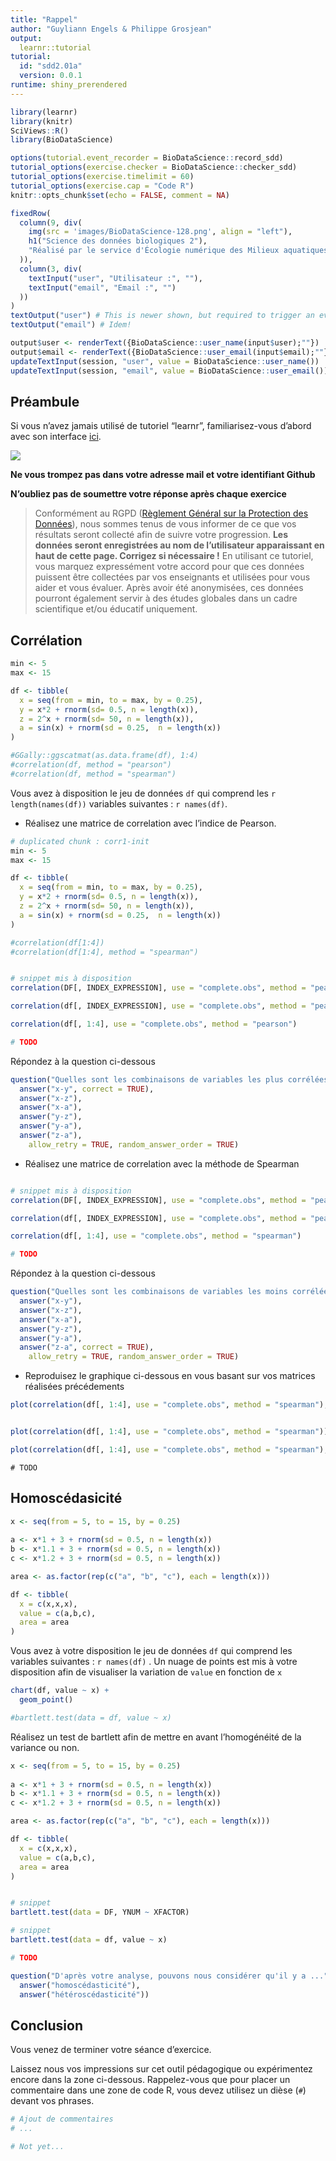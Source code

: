 ```yaml
---
title: "Rappel"
author: "Guyliann Engels & Philippe Grosjean"
output:
  learnr::tutorial
tutorial:
  id: "sdd2.01a"
  version: 0.0.1
runtime: shiny_prerendered
---
```


```r
library(learnr)
library(knitr)
SciViews::R()
library(BioDataScience)

options(tutorial.event_recorder = BioDataScience::record_sdd)
tutorial_options(exercise.checker = BioDataScience::checker_sdd)
tutorial_options(exercise.timelimit = 60)
tutorial_options(exercise.cap = "Code R")
knitr::opts_chunk$set(echo = FALSE, comment = NA)
```

```r
fixedRow(
  column(9, div(
    img(src = 'images/BioDataScience-128.png', align = "left"),
    h1("Science des données biologiques 2"),
    "Réalisé par le service d'Écologie numérique des Milieux aquatiques, Université de Mons (Belgique)"
  )),
  column(3, div(
    textInput("user", "Utilisateur :", ""),
    textInput("email", "Email :", "")
  ))
)
textOutput("user") # This is newer shown, but required to trigger an event!
textOutput("email") # Idem!
```

```r
output$user <- renderText({BioDataScience::user_name(input$user);""})
output$email <- renderText({BioDataScience::user_email(input$email);""})
updateTextInput(session, "user", value = BioDataScience::user_name())
updateTextInput(session, "email", value = BioDataScience::user_email())
```

## Préambule

Si vous n'avez jamais utilisé de tutoriel "learnr", familiarisez-vous d'abord avec son interface [ici](http://biodatascience-course.sciviews.org/sdd-umons/learnr.html).

![](images/attention.jpg)

**Ne vous trompez pas dans votre adresse mail et votre identifiant Github**

**N'oubliez pas de soumettre votre réponse après chaque exercice**

> Conformément au RGPD ([Règlement Général sur la Protection des Données](https://ec.europa.eu/info/law/law-topic/data-protection/reform/rules-business-and-organisations/principles-gdpr_fr)), nous sommes tenus de vous informer de ce que vos résultats seront collecté afin de suivre votre progression. **Les données seront enregistrées au nom de l'utilisateur apparaissant en haut de cette page. Corrigez si nécessaire !** En utilisant ce tutoriel, vous marquez expressément votre accord pour que ces données puissent être collectées par vos enseignants et utilisées pour vous aider et vous évaluer. Après avoir été anonymisées, ces données pourront également servir à des études globales dans un cadre scientifique et/ou éducatif uniquement.

## Corrélation 



```r
min <- 5
max <- 15

df <- tibble(
  x = seq(from = min, to = max, by = 0.25),
  y = x*2 + rnorm(sd= 0.5, n = length(x)),
  z = 2^x + rnorm(sd= 50, n = length(x)),
  a = sin(x) + rnorm(sd = 0.25,  n = length(x))
)

#GGally::ggscatmat(as.data.frame(df), 1:4)
#correlation(df, method = "pearson")
#correlation(df, method = "spearman")
```

Vous avez à disposition le jeu de données `df` qui comprend les `r length(names(df))` variables suivantes : `r names(df)`. 

- Réalisez une matrice de correlation avec l'indice de Pearson.

```r
# duplicated chunk : corr1-init
min <- 5
max <- 15

df <- tibble(
  x = seq(from = min, to = max, by = 0.25),
  y = x*2 + rnorm(sd= 0.5, n = length(x)),
  z = 2^x + rnorm(sd= 50, n = length(x)),
  a = sin(x) + rnorm(sd = 0.25,  n = length(x))
)

#correlation(df[1:4])
#correlation(df[1:4], method = "spearman")
```

```r

```

```r
# snippet mis à disposition
correlation(DF[, INDEX_EXPRESSION], use = "complete.obs", method = "pearson")
```

```r
correlation(df[, INDEX_EXPRESSION], use = "complete.obs", method = "pearson")
```

```r
correlation(df[, 1:4], use = "complete.obs", method = "pearson")
```

```r
# TODO
```

Répondez à la question ci-dessous

```r
question("Quelles sont les combinaisons de variables les plus corrélées ?",
  answer("x-y", correct = TRUE),
  answer("x-z"),
  answer("x-a"),
  answer("y-z"),
  answer("y-a"),
  answer("z-a"),
    allow_retry = TRUE, random_answer_order = TRUE)
```

- Réalisez une matrice de correlation avec la méthode de Spearman

```r

```

```r
# snippet mis à disposition
correlation(DF[, INDEX_EXPRESSION], use = "complete.obs", method = "pearson")
```

```r
correlation(df[, INDEX_EXPRESSION], use = "complete.obs", method = "pearson")
```

```r
correlation(df[, 1:4], use = "complete.obs", method = "spearman")
```

```r
# TODO
```

Répondez à la question ci-dessous

```r
question("Quelles sont les combinaisons de variables les moins corrélées ?",
  answer("x-y"),
  answer("x-z"),
  answer("x-a"),
  answer("y-z"),
  answer("y-a"),
  answer("z-a", correct = TRUE),
    allow_retry = TRUE, random_answer_order = TRUE)
```

- Reproduisez le graphique ci-dessous en vous basant sur vos matrices réalisées précédements

```r
plot(correlation(df[, 1:4], use = "complete.obs", method = "spearman"), type = "upper")
```

```r

```

```r
plot(correlation(df[, 1:4], use = "complete.obs", method = "spearman"))
```

```r
plot(correlation(df[, 1:4], use = "complete.obs", method = "spearman"), type = "upper")
```

```rcorr3-check
# TODO
```


## Homoscédasicité

```r
x <- seq(from = 5, to = 15, by = 0.25)
  
a <- x*1 + 3 + rnorm(sd = 0.5, n = length(x))
b <- x*1.1 + 3 + rnorm(sd = 0.5, n = length(x))
c <- x*1.2 + 3 + rnorm(sd = 0.5, n = length(x))

area <- as.factor(rep(c("a", "b", "c"), each = length(x)))

df <- tibble(
  x = c(x,x,x),
  value = c(a,b,c),
  area = area
)
```

Vous avez à votre disposition le jeu de données `df` qui comprend les variables suivantes : `r names(df)` . Un nuage de points est mis à votre disposition afin de visualiser la variation de `value` en fonction de `x`

```r
chart(df, value ~ x) +
  geom_point()

#bartlett.test(data = df, value ~ x)
```

Réalisez un test de bartlett afin de mettre en avant l'homogénéité de la variance ou non.

```r
x <- seq(from = 5, to = 15, by = 0.25)
  
a <- x*1 + 3 + rnorm(sd = 0.5, n = length(x))
b <- x*1.1 + 3 + rnorm(sd = 0.5, n = length(x))
c <- x*1.2 + 3 + rnorm(sd = 0.5, n = length(x))

area <- as.factor(rep(c("a", "b", "c"), each = length(x)))

df <- tibble(
  x = c(x,x,x),
  value = c(a,b,c),
  area = area
)
```

```r

```

```r
# snippet
bartlett.test(data = DF, YNUM ~ XFACTOR)
```

```r
# snippet
bartlett.test(data = df, value ~ x)
```

```r
# TODO
```

```r
question("D'après votre analyse, pouvons nous considérer qu'il y a ...",
  answer("homoscédasticité"),
  answer("hétéroscédasticité"))
```


## Conclusion

Vous venez de terminer votre séance d'exercice.

Laissez nous vos impressions sur cet outil pédagogique ou expérimentez encore dans la zone ci-dessous. Rappelez-vous que pour placer un commentaire dans une zone de code R, vous devez utilisez un dièse (`#`) devant vos phrases.

```r
# Ajout de commentaires 
# ...
```

```r
# Not yet...
```
